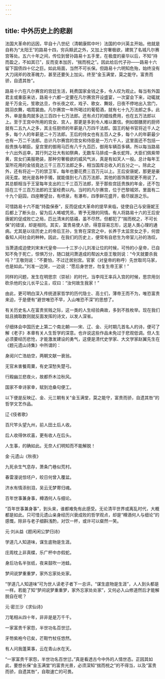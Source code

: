 ```yaml
---
---
---
```

title: 中外历史上的悲剧
---




法国大革命的远因，早自十八世纪（清朝康熙中叶）法国的中兴英主开始。他就是自称为“太阳王”的路易十四，穷兵黩武之外，又加上穷奢极欲，建筑了名城凡尔赛宫等处。五六十年之间，传位到曾孙路易十五手里，在极度的豪华以后，不知“持而盈之，不如其已”，反而变本加厉，“揣而棁之”。因此给后代子孙——路易十六留下国债四十亿之巨。如此局面，当然不可长保。但路易十六明知危殆，始终没有大刀阔斧的改革魄力，甚至还要矢上加尖。终至“金玉满堂，莫之能守。富贵而骄，自遗其咎”。

路易十六在凡尔赛宫的宫廷生活，耗费国家金钱之多，令人叹为观止。每当有外国君主或重臣来访，路易十六都一定要在凡尔赛宫开设盛宴，一次宴会下来，动辄就是千万金元，笙歌达旦，作长夜之欢，戏子、歌女、舞妓，日夜不停地出入宫门，跳羽衣舞，唱霓裳曲。凡尔赛宫一年所喝过的葡萄酒，就有七十九万法郎之多。此外，单是鱼肉就多达三百四十七万法郎。还有点灯的蜡烛费用，也在五万法郎以上。至于王宫中所用的宫女、宫人，那更是多到令人难以置信。例如御膳房的厨师就有二五九人之多，其主任厨师的年薪是八万四千法郎。国王的秘书官将近千人之多，每个人的年薪是二十万法郎。王后的侍女也有五百人之多，每个人的年薪最少也有一万二千法郎。总计凡尔赛宫的宫女和侍臣是一万六千人，这里面还不包括一般贵族与朝臣。皇宫里的御用马匹有八千九百匹，御用车辆百多辆，所以每当路易十六出外巡幸，其行列之壮大有如祭典，无数车马排成一条长蛇阵，大臣们佩紫带黄，宫女们美服艳装，那种穷奢极欲的威风气派，真是有如天人一般。总计每年王室所花用的金钱竟达三千三百万法郎之多，相当国库总收入的五分之一。除此之外，还有将近一万的禁卫军，每年也要花费三百万元以上。王后安唐妮，那更是豪阔无度。她光是各种手镯，就能值到七八百万法郎，其他的首饰那就更不用说了。其总额相当于王室每年支出的三千三百万法郎，至于那些宫廷贵族的年金，还不包括在三千三百万法郎的王室经费以内。当时的凡尔赛宫，位于巴黎城郊，里面有二十九个庭园，四座瞭望台，有喷泉，有瀑布，四季鲜花盛开，极尽娱游之乐。

可惜路易十六不能“持盈保泰”，反而促成大革命的提早来临，徒使自己与安唐妮王后都上了断头台，留为后人唏嘘凭吊，寄予无限的同情。有人将路易十六的王后安唐妮的促成败亡之局，匹比清末的慈禧，虽不尽然，但都犯了“揣而棁之，不可长保”的错误，却是相同。其实，富贵易使人骄，得意容易忘形，这是人类心理的通病。尤其是以往历史上的帝后王孙，生育在深宫之中，长养于太监宫女之手，何尝备知人间社会的种种。因此，在我们的历史上，便常有自悲生为帝室儿孙的浩叹。

当萧道成迫使刘宋末代皇帝——十三岁小儿刘准让位的时候，可怜的小皇帝，已自知不免于死亡，惊惧万分，随口就问萧道成的帮凶大臣王敬则说：“今天就要杀我吗？”王敬则说：“不要怕，不过迁居别宫。官家（对皇帝的称呼）先世取司马家，也是如此。”刘准一边哭，一边说：“愿后身世世，勿复生帝王家！”

同样的问题，发生在明思宗（崇祯）的时代，当李闯王率兵入宫的时候，思宗用剑砍杀他的女儿长平公主，叹曰：“汝何故生我家！”

由此，更可明白深入传统道家哲学的历代隐士、高士们，薄帝王而不为，唯恐富贵来迫，于是便有“避世唯恐不早，入山唯恐不深”的思想了。

有关历史名人在富贵贫贱之际，这一类的人生经验典故，多到不胜枚举。现在我们姑且摘取数则就反面发挥的诗文，以发人深省。

仔细体会中国历史上第二个南北朝——宋、辽、金、元时期几首名人的诗，便可了解《老子》本章有关人生哲学的深意。也许说这些作品未免过于悲观低调。但人生必须要经历悲怆，才能激发建设的勇气，这便是清代史学家、大文学家赵翼先生在《题元遗山诗集》中所谓的：


身阅兴亡浩劫空，两朝文献一衰翁。

无官未害餐周粟，有史深愁失楚弓。

行殿幽兰悲夜火，故都乔木泣秋风。

国家不幸诗家幸，赋到沧桑句便工。


以下便是反映辽、金、元三朝有关“金玉满堂，莫之能守，富贵而骄，自遗其咎”的哲学文艺作品。


辽·《伎者歌》

百尺竿头望九州，前人田土后人收。

后人收得休欢喜，更有收人在后头。


人生事，的确如此。无奈人们明知而不能解脱！


金·元遗山《秋夜》

九死余生气息存，萧条门巷似荒村。

春雷漫说惊坯户，皎日何曾入覆盆。

济水有情添别泪，吴云无梦寄归魂。

百年世事兼身事，樽酒何人与细论。


“百年世事兼身事”，到头来，谁都难免有此感受。无论清平世界或离乱时代，大概都是如此。只可惜元遗山亲身经历兴衰成败的哲学观点，却是“樽酒何人与细论”的感慨，除非与老子细斟浅酌，对饮一杯，或许可以粲然一笑。


元·刘从益《题闲闲公梦归诗》

学道几人知道味，谋生底物是生涯。

庄周枕上非真蝶，乐广杯中亦假蛇。

身后功名半张纸，夜来鼓吹一池蛙。

梦间说梦重重梦，家外忘家处处家。


“学道几人知道味”可为世人读老子者下一总评。“谋生底物是生涯”，人人到头都是一样。若能了知“梦间说梦重重梦，家外忘家处处家”，又何必入山修道然后才能解脱自在呢？


元·密兰沙《求仙诗》

刀笔相从四十年，非非是是万千千。

一家富贵千家怨，半世功名百世愆。

牙笏紫袍今已矣，芒鞋竹杖任悠然。

有人问我蓬莱事，云在青山水在天。


“一家富贵千家怨，半世功名百世愆。”真是看透古今中外的人情世态。正因其如此，要想长保“金玉满堂”的富贵光景，必须深知“揣而棁之”的不得当，以及“富贵而骄，自遗其咎”，自取速亡的可畏。